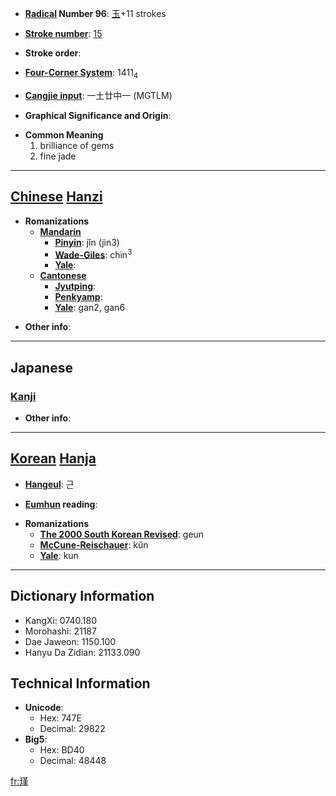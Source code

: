 * '''[[Wiktionary:Chinese radical index| Radical]] Number 96''': [[Wiktionary:Chinese radical index 玉|玉]]+11 strokes

* '''[[Wiktionary:Chinese total strokes index|Stroke number]]''': [[Wiktionary:Chinese total strokes index 15|15]]

* '''Stroke order''': 

* '''[[Wiktionary:Chinese four corner index|Four-Corner System]]''': 1411<sub>4</sub>

* '''[[Wiktionary:Chinese Cangjie index|Cangjie input]]''': 一土廿中一 (MGTLM)

* '''Graphical Significance and Origin''': 

* '''Common Meaning'''
*#brilliance of gems
*# fine jade


----

== [[Chinese]] [[Hanzi]] ==

* '''Romanizations'''
** '''[[Mandarin]]'''
*** '''[[Pinyin]]''': jǐn (jin3)
*** '''[[Wade-Giles]]''': chin<sup>3</sup>
*** '''[[Yale]]''': 
** '''[[Cantonese]]'''
*** '''[[Jyutping]]''':
*** '''[[Penkyamp]]''': 
*** '''[[Yale]]''': gan2, gan6

* '''Other info''': 

----

==Japanese==
===[[Kanji]]===
{{kanji|on readings=[[きん]] (kin)
|kun readings=
}}

* '''Other info''':  

----

== [[Korean]] [[Hanja]] ==

* '''[[Hangeul]]''': 근

* '''[[Eumhun]] reading''': 

* '''Romanizations'''
** '''[[The 2000 South Korean Revised Romanization|The 2000 South Korean Revised]]''': geun
** '''[[McCune-Reischauer]]''': kŭn
** '''[[Yale]]''': kun

----

== Dictionary Information ==

* KangXi: 0740.180
* Morohashi: 21187
* Dae Jaweon: 1150.100
* Hanyu Da Zidian: 21133.090

== Technical Information ==

* '''Unicode''':
** Hex: 747E
** Decimal: 29822
* '''Big5''':
** Hex: BD40
** Decimal: 48448

[[fr:瑾]]